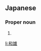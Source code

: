 ==Japanese==
{{ja-kanjitab|かず|お}}

===Proper noun===
{{ja-pos|かずお|proper}}

# {{given name|male|lang=ja|sort=かずお}}

[[li:和雄]]